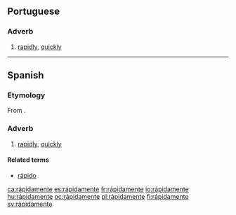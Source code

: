 {{also|rapidamente}}
==Portuguese==

===Adverb===
{{head|pt|adverb}}

# [[rapidly]], [[quickly]]

----

==Spanish==

===Etymology===
From {{suffix|rápido|mente|lang=es}}.

===Adverb===
{{es-adv}}

# [[rapidly]], [[quickly]]

====Related terms====
* [[rápido]]

[[ca:rápidamente]]
[[es:rápidamente]]
[[fr:rápidamente]]
[[io:rápidamente]]
[[hu:rápidamente]]
[[oc:rápidamente]]
[[pl:rápidamente]]
[[fi:rápidamente]]
[[sv:rápidamente]]